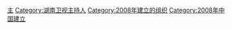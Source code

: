 {{DEFAULTSORT:Tian天}}

[[Category:天天向上|主]]
[[Category:湖南卫视主持人|Category:湖南卫视主持人]]
[[Category:2008年建立的组织|Category:2008年建立的组织]]
[[Category:2008年中国建立|Category:2008年中国建立]]